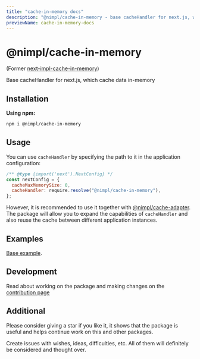 ```yaml
---
title: "cache-in-memory docs"
description: "@nimpl/cache-in-memory - base cacheHandler for next.js, which cache data in-memory"
previewName: cache-in-memory-docs
---
```


# @nimpl/cache-in-memory

<PackageLinks npmName="@nimpl/cache-in-memory" githubName="nimpl-cache" />

(Former [next-impl-cache-in-memory](https://www.npmjs.com/package/next-impl-cache-in-memory))

Base cacheHandler for next.js, which cache data in-memory

## Installation

**Using npm:**

```sh npm2yarn copy
npm i @nimpl/cache-in-memory
```

## Usage

You can use `cacheHandler` by specifying the path to it in the application configuration:

```js
/** @type {import('next').NextConfig} */
const nextConfig = {
  cacheMaxMemorySize: 0,
  cacheHandler: require.resolve("@nimpl/cache-in-memory"),
};
```

However, it is recommended to use it together with [@nimpl/cache-adapter](https://nimpl.dev/docs/cache-adapter).
The package will allow you to expand the capabilities of `cacheHandler` and also reuse the cache between different application instances.

## Examples

[Base example](https://github.com/alexdln/nimpl-cache/tree/main/example).

## Development

Read about working on the package and making changes on the [contribution page](/contribution)

## Additional

Please consider giving a star if you like it, it shows that the package is useful and helps continue work on this and other packages.

Create issues with wishes, ideas, difficulties, etc. All of them will definitely be considered and thought over.
